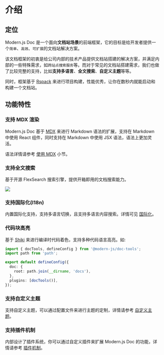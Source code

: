 # 介绍

## 定位

Modern.js Doc 是一个面向**文档站场景**的前端框架，它的目标是给开发者提供一个`简单`、`高效`、`可扩展`的文档站解决方案。

该文档框架的初衷是给公司内部的技术产品提供文档站搭建的解决方案，并满足内部的一些特殊需求，如`跨站点搜索服务`等。而对于常见的文档站搭建需求，我们也做了比较完整的支持，比如**支持多语言**、**全文搜索**、**自定义主题**等等。

同时，框架基于 [Rspack](https://rspack.dev/) 来进行项目构建，性能优秀，让你在数秒内就能启动和构建一个文档站。

## 功能特性

### 支持 MDX 渲染

Modern.js Doc 基于 [MDX](https://mdxjs.com/) 来进行 Markdown 语法的扩展，支持在 Markdown 中使用 React 组件，同时支持在 Markdown 中使用 JSX 语法，语法上更加灵活。

语法详情请参考 [使用 MDX](/guide/basic/use-mdx) 小节。

### 支持全文搜索

基于开源 FlexSearch 搜索引擎，提供开箱即用的文档搜索能力。

<img src="https://lf3-static.bytednsdoc.com/obj/eden-cn/uhbfnupenuhf/edenx-doc/search.jpg" />

### 支持国际化(I18n)

内置国际化支持，支持多语言切换，且支持多语言内容搜索。详情可见 [国际化](/guide/default-theme/i18n)。

### 代码块高亮

基于 [Shiki](https://github.com/shikijs/shiki) 来进行编译时代码着色，支持多种代码语言高亮。如:

```ts title="modern.config.ts"
import { docTools, defineConfig } from '@modern-js/doc-tools';
import path from 'path';

export default defineConfig({
  doc: {
    root: path.join(__dirname, 'docs'),
  },
  plugins: [docTools()],
});
```

### 支持自定义主题

支持自定义主题，可以通过配置文件来进行主题的定制，详情请参考 [自定义主题](/guide/advanced/custom-theme)。

### 支持插件机制

内部设计了插件系统，你可以通过自定义插件来扩展 Modern.js Doc 的功能，详情请参考 [插件机制](/plugin/system/introduction)。
